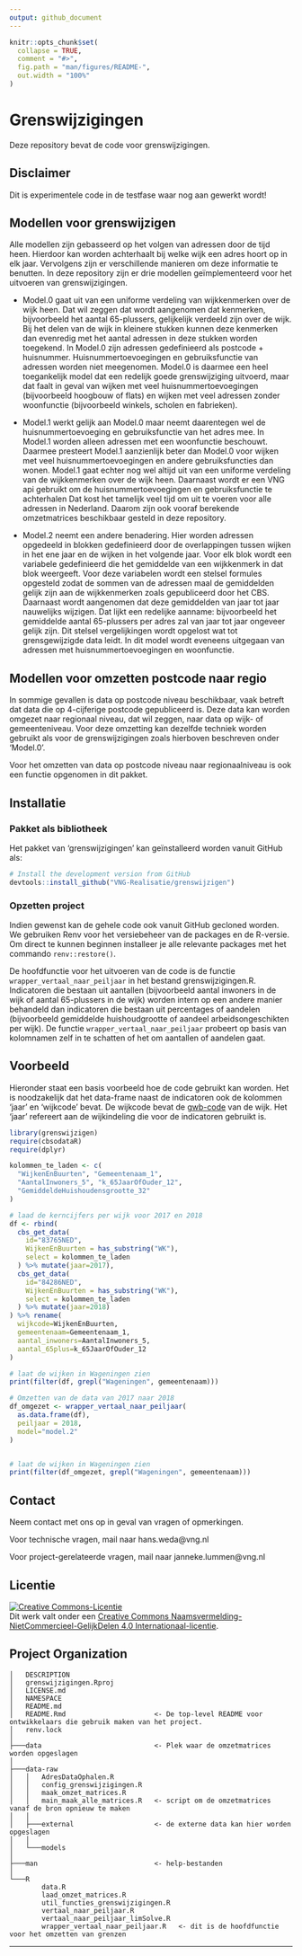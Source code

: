 ```yaml
---
output: github_document
---
```


<!-- README.md is generated from README.Rmd. Please edit that file -->

```r
knitr::opts_chunk$set(
  collapse = TRUE,
  comment = "#>",
  fig.path = "man/figures/README-",
  out.width = "100%"
)
```

Grenswijzigingen
==============================

<!-- badges: start -->
<!-- badges: end -->

Deze repository bevat de code voor grenswijzigingen.

## Disclaimer

Dit is experimentele code in de testfase waar nog aan gewerkt wordt! 

## Modellen voor grenswijzigen

Alle modellen zijn gebasseerd op het volgen van adressen door de tijd heen. Hierdoor kan worden achterhaalt bij welke wijk een adres hoort op in elk jaar. Vervolgens zijn er verschillende manieren om deze informatie te benutten. In deze repository zijn er drie modellen geïmplementeerd voor het uitvoeren van grenswijzigingen. 

* Model.0 gaat uit van een uniforme verdeling van wijkkenmerken over de wijk heen. Dat wil zeggen dat wordt aangenomen dat kenmerken, bijvoorbeeld het aantal 65-plussers, gelijkelijk verdeeld zijn over de wijk. Bij het delen van de wijk in kleinere stukken kunnen deze kenmerken dan evenredig met het aantal adressen in deze stukken worden toegekend. In Model.0 zijn adressen gedefinieerd als postcode + huisnummer. Huisnummertoevoegingen en gebruiksfunctie van adressen worden niet meegenomen. Model.0 is daarmee een heel toegankelijk model dat een redelijk goede grenswijziging uitvoerd, maar dat faalt in geval van wijken met veel huisnummertoevoegingen (bijvoorbeeld hoogbouw of flats) en wijken met veel adressen zonder woonfunctie (bijvoorbeeld winkels, scholen en fabrieken).

* Model.1 werkt gelijk aan Model.0 maar neemt daarentegen wel de huisnummertoevoeging en gebruiksfunctie van het adres mee. In Model.1 worden alleen adressen met een woonfunctie beschouwt. Daarmee presteert Model.1 aanzienlijk beter dan Model.0 voor wijken met veel huisnummertoevoegingen en andere gebruiksfuncties dan wonen. Model.1 gaat echter nog wel altijd uit van een uniforme verdeling van de wijkkenmerken over de wijk heen. Daarnaast wordt er een VNG api gebruikt om de huisnummertoevoegingen en gebruiksfunctie te achterhalen Dat kost het tamelijk veel tijd om uit te voeren voor alle adressen in Nederland. Daarom zijn ook vooraf berekende omzetmatrices beschikbaar gesteld in deze repository.

* Model.2 neemt een andere benadering. Hier worden adressen opgedeeld in blokken gedefinieerd door de overlappingen tussen wijken in het ene jaar en de wijken in het volgende jaar. Voor elk blok wordt een variabele gedefinieerd die het gemiddelde van een wijkkenmerk in dat blok weergeeft. Voor deze variabelen wordt een stelsel formules opgesteld zodat de sommen van de adressen maal de gemiddelden gelijk zijn aan de wijkkenmerken zoals gepubliceerd door het CBS. Daarnaast wordt aangenomen dat deze gemiddelden van jaar tot jaar nauwelijks wijzigen. Dat lijkt een redelijke aanname: bijvoorbeeld het gemiddelde aantal 65-plussers per adres zal van jaar tot jaar ongeveer gelijk zijn. Dit stelsel vergelijkingen wordt opgelost wat tot grensgewijzigde data leidt. In dit model wordt eveneens uitgegaan van adressen met huisnummertoevoegingen en woonfunctie.

## Modellen voor omzetten postcode naar regio

In sommige gevallen is data op postcode niveau beschikbaar, vaak betreft dat data die op 4-cijferige postcode gepubliceerd is. Deze data kan worden omgezet naar regionaal niveau, dat wil zeggen, naar data op wijk- of gemeenteniveau. Voor deze omzetting kan dezelfde techniek worden gebruikt als voor de grenswijzigingen zoals hierboven beschreven onder 'Model.0'. 

Voor het omzetten van data op postcode niveau naar regionaalniveau is ook een functie opgenomen in dit pakket.

## Installatie

### Pakket als bibliotheek

Het pakket van 'grenswijzigingen' kan geïnstalleerd worden vanuit GitHub als:

``` r
# Install the development version from GitHub
devtools::install_github("VNG-Realisatie/grenswijzigen") 
```

### Opzetten project

Indien gewenst kan de gehele code ook vanuit GitHub gecloned worden. 
We gebruiken Renv voor het versiebeheer van de packages en de R-versie. 
Om direct te kunnen beginnen installeer je alle relevante packages met het 
commando `renv::restore()`.

De hoofdfunctie voor het uitvoeren van de code is de functie 
`wrapper_vertaal_naar_peiljaar` in het bestand grenswijzigingen.R. Indicatoren 
die bestaan uit aantallen (bijvoorbeeld aantal inwoners in de wijk of aantal 
65-plussers in de wijk) worden intern op een andere manier behandeld dan 
indicatoren die bestaan uit percentages of aandelen (bijvoorbeeld gemiddelde 
huishoudgrootte of aandeel arbeidsongeschikten per wijk). De functie 
`wrapper_vertaal_naar_peiljaar` probeert op basis van kolomnamen zelf in te 
schatten of het om aantallen of aandelen gaat. 

## Voorbeeld

Hieronder staat een basis voorbeeld hoe de code gebruikt kan worden. 
Het is noodzakelijk dat het data-frame naast de indicatoren ook de kolommen 
'jaar' en 'wijkcode' bevat. De wijkcode bevat de [gwb-code](https://www.cbs.nl/nl-nl/dossier/nederland-regionaal/gemeente/gemeenten-en-regionale-indelingen/codering-gebieden) 
van de wijk. Het 'jaar' refereert aan de wijkindeling die voor de indicatoren
gebruikt is.

```r
library(grenswijzigen)
require(cbsodataR)
require(dplyr)

kolommen_te_laden <- c(
  "WijkenEnBuurten", "Gemeentenaam_1",
  "AantalInwoners_5", "k_65JaarOfOuder_12",
  "GemiddeldeHuishoudensgrootte_32"
)

# laad de kerncijfers per wijk voor 2017 en 2018
df <- rbind(
  cbs_get_data(
    id="83765NED",
    WijkenEnBuurten = has_substring("WK"),
    select = kolommen_te_laden
  ) %>% mutate(jaar=2017),
  cbs_get_data(
    id="84286NED",
    WijkenEnBuurten = has_substring("WK"),
    select = kolommen_te_laden
  ) %>% mutate(jaar=2018)
) %>% rename(
  wijkcode=WijkenEnBuurten,
  gemeentenaam=Gemeentenaam_1,
  aantal_inwoners=AantalInwoners_5,
  aantal_65plus=k_65JaarOfOuder_12
)

# laat de wijken in Wageningen zien
print(filter(df, grepl("Wageningen", gemeentenaam)))

# Omzetten van de data van 2017 naar 2018
df_omgezet <- wrapper_vertaal_naar_peiljaar(
  as.data.frame(df),
  peiljaar = 2018,
  model="model.2"
)


# laat de wijken in Wageningen zien
print(filter(df_omgezet, grepl("Wageningen", gemeentenaam)))

```

## Contact
Neem contact met ons op in geval van vragen of opmerkingen.

Voor technische vragen, mail naar hans.weda@vng.nl

Voor project-gerelateerde vragen, mail naar janneke.lummen@vng.nl


## Licentie

<a rel="license" href="https://creativecommons.org/licenses/by-nc-sa/4.0/deed.nl"><img alt="Creative Commons-Licentie" style="border-width:0" src="https://i.creativecommons.org/l/by-nc-sa/4.0/88x31.png" /></a><br />Dit werk valt onder een <a rel="license" href="https://creativecommons.org/licenses/by-nc-sa/4.0/deed.nl">Creative Commons Naamsvermelding-NietCommercieel-GelijkDelen 4.0 Internationaal-licentie</a>.

Project Organization
------------

    │   DESCRIPTION
    │   grenswijzigingen.Rproj
    │   LICENSE.md
    │   NAMESPACE
    │   README.md
    │   README.Rmd                      <- De top-level README voor ontwikkelaars die gebruik maken van het project.
    │   renv.lock                       
    │
    ├───data                            <- Plek waar de omzetmatrices worden opgeslagen  
    │
    ├───data-raw
    │   │   AdresDataOphalen.R
    │   │   config_grenswijzigingen.R
    │   │   maak_omzet_matrices.R
    │   │   main_maak_alle_matrices.R   <- script om de omzetmatrices vanaf de bron opnieuw te maken
    │   │
    │   ├───external                    <- de externe data kan hier worden opgeslagen
    │   │
    │   └───models
    │
    ├───man                             <- help-bestanden
    │
    └───R
            data.R
            laad_omzet_matrices.R
            util_functies_grenswijzigingen.R
            vertaal_naar_peiljaar.R
            vertaal_naar_peiljaar_limSolve.R
            wrapper_vertaal_naar_peiljaar.R   <- dit is de hoofdfunctie voor het omzetten van grenzen


    
--------
